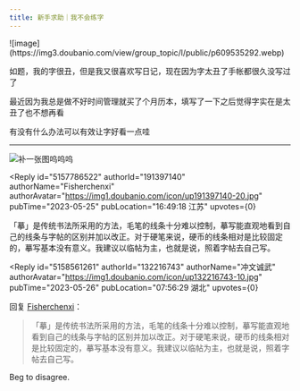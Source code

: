 ```yaml
---
title: 新手求助｜我不会练字
---
```



<Forum groupName="我不会XX｜我的人..." groupUrl="https://www.douban.com/group/736428/" archivedAt="2025-05-16T14:29:58.222Z">
  <Post
    id="288907133"
    title="新手求助｜我不会练字"
    url="https://www.douban.com/group/topic/288907133/?_spm_id=MTg0NTAyMTE4"
    pubTime="03-22"
    highlightUserId="191397140"
  >
![image](https://img3.doubanio.com/view/group_topic/l/public/p609535292.webp)

如题，我的字很丑，但是我又很喜欢写日记，现在因为字太丑了手帐都很久没写过了

最近因为我总是做不好时间管理就买了个月历本，填写了一下之后觉得字实在是太丑了也不想再看

有没有什么办法可以有效让字好看一点哇

------------------------------------------------------

![补一张图呜呜呜](https://img1.doubanio.com/view/group_topic/l/public/p609546719.webp)

<Reply
  id="5157786522"
  authorId="191397140"
  authorName="Fisherchenxi"
  authorAvatar="https://img1.doubanio.com/icon/up191397140-20.jpg"
  pubTime="2023-05-25"
  pubLocation="16:49:18 江苏"
  upvotes={0}
>
「摹」是传统书法所采用的方法，毛笔的线条十分难以控制，摹写能直观地看到自己的线条与字帖的区别并加以改正。对于硬笔来说，硬币的线条相对是比较固定的，摹写基本没有意义。我建议以临帖为主，也就是说，照着字帖去自己写。
</Reply>

<Reply
  id="5158561261"
  authorId="132216743"
  authorName="冲文诚武"
  authorAvatar="https://img1.doubanio.com/icon/up132216743-10.jpg"
  pubTime="2023-05-26"
  pubLocation="07:56:29 湖北"
  upvotes={0}
>
回复 [Fisherchenxi](https://www.douban.com/people/191397140/)：
 > 「摹」是传统书法所采用的方法，毛笔的线条十分难以控制，摹写能直观地看到自己的线条与字帖的区别并加以改正。对于硬笔来说，硬币的线条相对是比较固定的，摹写基本没有意义。我建议以临帖为主，也就是说，照着字帖去自己写。

Beg to disagree.
</Reply>
  </Post>
</Forum>
